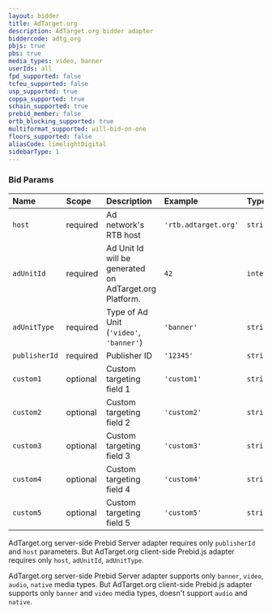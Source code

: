 ```yaml
---
layout: bidder
title: AdTarget.org
description: AdTarget.org bidder adapter
biddercode: adtg_org
pbjs: true
pbs: true
media_types: video, banner
userIds: all
fpd_supported: false
tcfeu_supported: false
usp_supported: true
coppa_supported: true
schain_supported: true
prebid_member: false
ortb_blocking_supported: true
multiformat_supported: will-bid-on-one
floors_supported: false
aliasCode: limelightDigital
sidebarType: 1
---
```


### Bid Params



| Name          | Scope    | Description                                              | Example                | Type      |
|:--------------|:---------|:---------------------------------------------------------|:-----------------------|:----------|
| `host`        | required | Ad network's RTB host                                    | `'rtb.adtarget.org'`   | `string`  |
| `adUnitId`    | required | Ad Unit Id will be generated on AdTarget.org Platform.   | `42`                   | `integer` |
| `adUnitType`  | required | Type of Ad Unit (`'video'`, `'banner'`)                  | `'banner'`             | `string`  |
| `publisherId` | required | Publisher ID                                             | `'12345'`              | `string`  |
| `custom1`     | optional | Custom targeting field 1                                 | `'custom1'`            | `string`  |
| `custom2`     | optional | Custom targeting field 2                                 | `'custom2'`            | `string`  |
| `custom3`     | optional | Custom targeting field 3                                 | `'custom3'`            | `string`  |
| `custom4`     | optional | Custom targeting field 4                                 | `'custom4'`            | `string`  |
| `custom5`     | optional | Custom targeting field 5                                 | `'custom5'`            | `string`  |

AdTarget.org server-side Prebid Server adapter requires only `publisherId` and `host` parameters. But AdTarget.org client-side Prebid.js adapter requires only `host`, `adUnitId`, `adUnitType`.

AdTarget.org server-side Prebid Server adapter supports only `banner`, `video`, `audio`, `native` media types. But AdTarget.org client-side Prebid.js adapter supports only `banner` and `video` media types, doesn't support `audio` and `native`.
